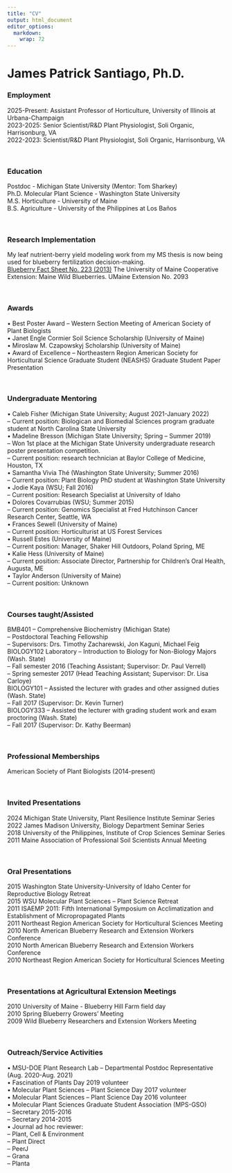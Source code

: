 ```yaml
---
title: "CV"
output: html_document
editor_options: 
  markdown: 
    wrap: 72
---
```


# James Patrick Santiago, Ph.D.

### Employment

2025-Present: Assistant Professor of Horticulture, University of
Illinois at Urbana-Champaign<br> 2023-2025: Senior Scientist/R&D Plant
Physiologist, Soli Organic, Harrisonburg, VA<br> 2022-2023:
Scientist/R&D Plant Physiologist, Soli Organic, Harrisonburg, VA<br>

<br>

### Education

Postdoc - Michigan State University (Mentor: Tom Sharkey)<br> Ph.D.
Molecular Plant Science - Washington State University <br> M.S.
Horticulture - University of Maine <br> B.S. Agriculture - University of
the Philippines at Los Baños <br>

<br>

### Research Implementation

My leaf nutrient-berry yield modeling work from my MS thesis is now
being used for blueberry fertilization decision-making. <br> [Blueberry
Fact Sheet No. 223
(2013)](https://extension.umaine.edu/blueberries/factsheets/production/interpreting-your-leaf-analysis-results/)
The University of Maine Cooperative Extension: Maine Wild Blueberries.
UMaine Extension No. 2093

<br>

### Awards

• Best Poster Award – Western Section Meeting of American Society of
Plant Biologists <br> • Janet Engle Cormier Soil Science Scholarship
(University of Maine) <br> • Miroslaw M. Czapowskyj Scholarship
(University of Maine) <br> • Award of Excellence – Northeastern Region
American Society for Horticultural Science Graduate Student (NEASHS)
Graduate Student Paper Presentation

<br>

### Undergraduate Mentoring

• Caleb Fisher (Michigan State University; August 2021-January 2022)
<br> -- Current position: Biologican and Biomedial Sciences program
graduate student at North Carolina State University <br> • Madeline
Bresson (Michigan State University; Spring – Summer 2019) <br> -- Won
1st place at the Michigan State University undergraduate research poster
presentation competition. <br> -- Current position: research technician
at Baylor College of Medicine, Houston, TX <br> • Samantha Vivia Thé
(Washington State University; Summer 2016) <br> -- Current position:
Plant Biology PhD student at Washington State University <br> • Jodie
Kaya (WSU; Fall 2016) <br> -- Current position: Research Specialist at
University of Idaho <br> • Dolores Covarrubias (WSU; Summer 2015) <br>
-- Current position: Genomics Specialist at Fred Hutchinson Cancer
Research Center, Seattle, WA <br> • Frances Sewell (University of Maine)
<br> -- Current position: Horticulturist at US Forest Services <br> •
Russell Estes (University of Maine) <br> -- Current position: Manager,
Shaker Hill Outdoors, Poland Spring, ME <br> • Kalie Hess (University of
Maine) <br> -- Current position: Associate Director, Partnership for
Children’s Oral Health, Augusta, ME <br> • Taylor Anderson (University
of Maine) <br> -- Current position: Unknown <br>

<br>

### Courses taught/Assisted

BMB401 – Comprehensive Biochemistry (Michigan State) <br> --
Postdoctoral Teaching Fellowship <br> -- Supervisors: Drs. Timothy
Zacharewski, Jon Kaguni, Michael Feig <br> BIOLOGY102 Laboratory –
Introduction to Biology for Non-Biology Majors (Wash. State) <br> --
Fall semester 2016 (Teaching Assistant; Supervisor: Dr. Paul Verrell)
<br> -- Spring semester 2017 (Head Teaching Assistant; Supervisor: Dr.
Lisa Carloye) <br> BIOLOGY101 – Assisted the lecturer with grades and
other assigned duties (Wash. State) <br> -- Fall 2017 (Supervisor: Dr.
Kevin Turner) <br> BIOLOGY333 – Assisted the lecturer with grading
student work and exam proctoring (Wash. State) <br> -- Fall 2017
(Supervisor: Dr. Kathy Beerman) <br>

<br>

### Professional Memberships

American Society of Plant Biologists (2014-present)

<br>

### Invited Presentations

2024 Michigan State University, Plant Resilience Institute Seminar
Series <br> 2022 James Madison University, Biology Department Seminar
Series <br> 2018 University of the Philippines, Institute of Crop
Sciences Seminar Series <br> 2011 Maine Association of Professional Soil
Scientists Annual Meeting <br>

<br>

### Oral Presentations

2015 Washington State University-University of Idaho Center for
Reproductive Biology Retreat <br> 2015 WSU Molecular Plant Sciences –
Plant Science Retreat <br> 2011 ISAEMP 2011: Fifth International
Symposium on Acclimatization and Establishment of Micropropagated Plants
<br> 2011 Northeast Region American Society for Horticultural Sciences
Meeting <br> 2010 North American Blueberry Research and Extension
Workers Conference <br> 2010 North American Blueberry Research and
Extension Workers Conference <br> 2010 Northeast Region American Society
for Horticultural Sciences Meeting <br>

<br>

### Presentations at Agricultural Extension Meetings

2010 University of Maine - Blueberry Hill Farm field day <br> 2010
Spring Blueberry Growers’ Meeting <br> 2009 Wild Blueberry Researchers
and Extension Workers Meeting <br>

<br>

### Outreach/Service Activities

• MSU-DOE Plant Research Lab – Departmental Postdoc Representative (Aug.
2020-Aug. 2021) <br> • Fascination of Plants Day 2019 volunteer <br> •
Molecular Plant Sciences – Plant Science Day 2017 volunteer <br> •
Molecular Plant Sciences – Plant Science Day 2016 volunteer <br> •
Molecular Plant Sciences Graduate Student Association (MPS-GSO) <br> --
Secretary 2015-2016 <br> -- Secretary 2014-2015 <br> • Journal ad hoc
reviewer: <br> -- Plant, Cell & Environment <br> -- Plant Direct <br> --
PeerJ <br> -- Grana <br> -- Planta <br>
